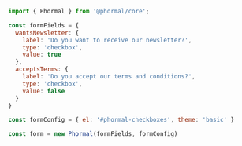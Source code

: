 ```js copy
import { Phormal } from '@phormal/core';

const formFields = {
  wantsNewsletter: {
    label: 'Do you want to receive our newsletter?',
    type: 'checkbox',
    value: true
  },
  acceptsTerms: {
    label: 'Do you accept our terms and conditions?',
    type: 'checkbox',
    value: false
  }
}

const formConfig = { el: '#phormal-checkboxes', theme: 'basic' }

const form = new Phormal(formFields, formConfig)
```